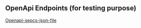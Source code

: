 
## OpenApi Endpoints (for testing purpose)

[Openapi-sepcs-json-file](../../openapi/openapi-5.0.0.json)

<SwaggerUI url="../../openapi/openapi-5.0.0.json" />
